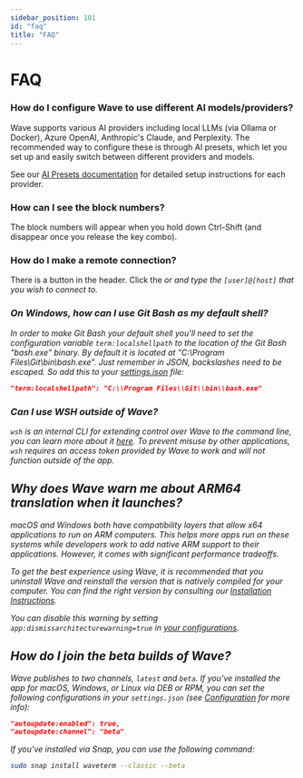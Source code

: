 ```yaml
---
sidebar_position: 101
id: "faq"
title: "FAQ"
---
```


# FAQ

### How do I configure Wave to use different AI models/providers?

Wave supports various AI providers including local LLMs (via Ollama or Docker), Azure OpenAI, Anthropic's Claude, and Perplexity. The recommended way to configure these is through AI presets, which let you set up and easily switch between different providers and models.

See our [AI Presets documentation](/ai-presets) for detailed setup instructions for each provider.

### How can I see the block numbers?

The block numbers will appear when you hold down Ctrl-Shift (and disappear once you release the key combo).

### How do I make a remote connection?

There is a button in the header. Click the <i className="fa-sharp fa-laptop"/> or <i className="fa-sharp fa-arrow-right-arrow-left"/>
and type the `[user]@[host]` that you wish to connect to.

### On Windows, how can I use Git Bash as my default shell?

In order to make Git Bash your default shell you'll need to set the configuration variable `term:localshellpath` to
the location of the Git Bash "bash.exe" binary. By default it is located at "C:\Program Files\Git\bin\bash.exe".
Just remember in JSON, backslashes need to be escaped. So add this to your [settings.json](./config) file:

```json
"term:localshellpath": "C:\\Program Files\\Git\\bin\\bash.exe"
```

### Can I use WSH outside of Wave?

`wsh` is an internal CLI for extending control over Wave to the command line, you can learn more about it [here](./wsh). To prevent misuse by other applications, `wsh` requires an access token provided by Wave to work and will not function outside of the app.

## Why does Wave warn me about ARM64 translation when it launches?

macOS and Windows both have compatibility layers that allow x64 applications to run on ARM computers. This helps more apps run on these systems while developers work to add native ARM support to their applications. However, it comes with significant performance tradeoffs.

To get the best experience using Wave, it is recommended that you uninstall Wave and reinstall the version that is natively compiled for your computer. You can find the right version by consulting our [Installation Instructions](./gettingstarted#installation).

You can disable this warning by setting `app:dismissarchitecturewarning=true` in [your configurations](./config.mdx).

## How do I join the beta builds of Wave?

Wave publishes to two channels, `latest` and `beta`. If you've installed the app for macOS, Windows, or Linux via DEB or RPM, you can set the following configurations in your `settings.json` (see [Configuration](./config) for more info):

```json
"autoupdate:enabled": true,
"autoupdate:channel": "beta"
```

If you've installed via Snap, you can use the following command:

```sh
sudo snap install waveterm --classic --beta
```
